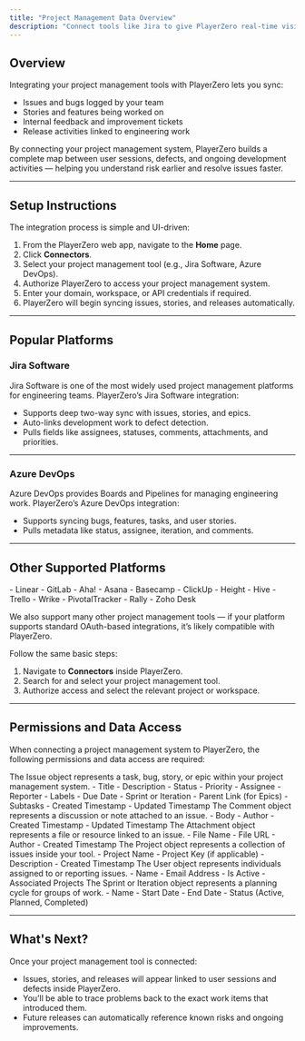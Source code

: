```yaml
---
title: "Project Management Data Overview"
description: "Connect tools like Jira to give PlayerZero real-time visibility into issues, stories, and releases."
---
```


## Overview 

Integrating your project management tools with PlayerZero lets you sync:

- Issues and bugs logged by your team
- Stories and features being worked on
- Internal feedback and improvement tickets
- Release activities linked to engineering work

By connecting your project management system, PlayerZero builds a complete map between user sessions, defects, and ongoing development activities — helping you understand risk earlier and resolve issues faster.

---

## Setup Instructions

The integration process is simple and UI-driven:

1. From the PlayerZero web app, navigate to the **Home** page.
2. Click **Connectors**.
3. Select your project management tool (e.g., Jira Software, Azure DevOps).
4. Authorize PlayerZero to access your project management system.
5. Enter your domain, workspace, or API credentials if required.
6. PlayerZero will begin syncing issues, stories, and releases automatically.

---

## Popular Platforms

### Jira Software

Jira Software is one of the most widely used project management platforms for engineering teams. PlayerZero’s Jira Software integration:

- Supports deep two-way sync with issues, stories, and epics.
- Auto-links development work to defect detection.
- Pulls fields like assignees, statuses, comments, attachments, and priorities.

---

### Azure DevOps

Azure DevOps provides Boards and Pipelines for managing engineering work. PlayerZero’s Azure DevOps integration:

- Supports syncing bugs, features, tasks, and user stories.
- Pulls metadata like status, assignee, iteration, and comments.

---

## Other Supported Platforms

<Accordion title="Other Supported Platforms">
- Linear
- GitLab
- Aha!
- Asana
- Basecamp
- ClickUp
- Height
- Hive
- Trello
- Wrike
- PivotalTracker
- Rally
- Zoho Desk
</Accordion>

We also support many other project management tools — if your platform supports standard OAuth-based integrations, it’s likely compatible with PlayerZero.

Follow the same basic steps:

1. Navigate to **Connectors** inside PlayerZero.
2. Search for and select your project management tool.
3. Authorize access and select the relevant project or workspace.

---

## Permissions and Data Access

When connecting a project management system to PlayerZero, the following permissions and data access are required:

<AccordionGroup>

<Accordion title="Issues (Read and write)">
The Issue object represents a task, bug, story, or epic within your project management system.
- Title
- Description
- Status
- Priority
- Assignee
- Reporter
- Labels
- Due Date
- Sprint or Iteration
- Parent Link (for Epics)
- Subtasks
- Created Timestamp
- Updated Timestamp
</Accordion>

<Accordion title="Comments (Read and write)">
The Comment object represents a discussion or note attached to an issue.
- Body
- Author
- Created Timestamp
- Updated Timestamp
</Accordion>

<Accordion title="Attachments (Read only)">
The Attachment object represents a file or resource linked to an issue.
- File Name
- File URL
- Author
- Created Timestamp
</Accordion>

<Accordion title="Projects (Read only)">
The Project object represents a collection of issues inside your tool.
- Project Name
- Project Key (if applicable)
- Description
- Created Timestamp
</Accordion>

<Accordion title="Users (Read only)">
The User object represents individuals assigned to or reporting issues.
- Name
- Email Address
- Is Active
- Associated Projects
</Accordion>

<Accordion title="Sprints / Iterations (Read only)">
The Sprint or Iteration object represents a planning cycle for groups of work.
- Name
- Start Date
- End Date
- Status (Active, Planned, Completed)
</Accordion>

</AccordionGroup>

---

## What's Next?

Once your project management tool is connected:

- Issues, stories, and releases will appear linked to user sessions and defects inside PlayerZero.
- You’ll be able to trace problems back to the exact work items that introduced them.
- Future releases can automatically reference known risks and ongoing improvements.
